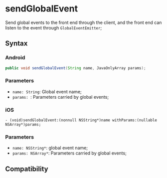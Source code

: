 # sendGlobalEvent

Send global events to the front end through the client, and the front end can listen to the event through `GlobalEventEmitter`;

## Syntax

### Android

```java
public void sendGlobalEvent(String name, JavaOnlyArray params);
```

### Parameters

- `name: String`: Global event name;
- `params: `: Parameters carried by global events;

### iOS

```objc
- (void)sendGlobalEvent:(nonnull NSString*)name withParams:(nullable NSArray*)params;
```

### Parameters

- `name: NSString*`: global event name;
- `params: NSArray*`: Parameters carried by global events;

## Compatibility


<LegacyCompatTable metadata="lynx-native-api/lynx-view/send-global-event" />
